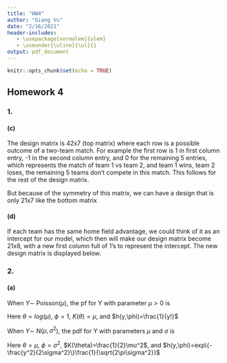 ```yaml
---
title: "HW4"
author: "Giang Vu"
date: "2/16/2021"
header-includes:
   - \usepackage[normalem]{ulem}
   - \useunder{\uline}{\ul}{}
output: pdf_document
---
```


```r
knitr::opts_chunk$set(echo = TRUE)
```

## Homework 4

### 1.

#### (c)

The design matrix is 42x7 (top matrix) where each row is a possible outcome of a two-team match. For example the first row is 1 in first column entry, -1 in the second column entry, and 0 for the remaining 5 entries, which represents the match of team 1 vs team 2, and team 1 wins, team 2 loses, the remaining 5 teams don't compete in this match. This follows for the rest of the design matrix. 

\begin{table}[]
\begin{tabular}{|lllllll|}
1  & -1 & 0  & 0  & 0  & 0  & 0  \\
1  & 0  & -1 & 0  & 0  & 0  & 0  \\
1  & 0  & 0  & -1 & 0  & 0  & 0  \\
1  & 0  & 0  & 0  & -1 & 0  & 0  \\
1  & 0  & 0  & 0  & 0  & -1 & 0  \\
1  & 0  & 0  & 0  & 0  & 0  & -1 \\
0  & 1  & -1 & 0  & 0  & 0  & 0  \\
0  & 1  & 0  & -1 & 0  & 0  & 0  \\
0  & 1  & 0  & 0  & -1 & 0  & 0  \\
0  & 1  & 0  & 0  & 0  & -1 & 0  \\
0  & 1  & 0  & 0  & 0  & 0  & -1 \\
0  & 0  & 1  & -1 & 0  & 0  & 0  \\
0  & 0  & 1  & 0  & -1 & 0  & 0  \\
0  & 0  & 1  & 0  & 0  & -1 & 0  \\
0  & 0  & 1  & 0  & 0  & 0  & -1 \\
0  & 0  & 0  & 1  & -1 & 0  & 0  \\
0  & 0  & 0  & 1  & 0  & -1 & 0  \\
0  & 0  & 0  & 1  & 0  & 0  & -1 \\
0  & 0  & 0  & 0  & 1  & -1 & 0  \\
0  & 0  & 0  & 0  & 1  & 0  & -1 \\
0  & 0  & 0  & 0  & 0  & 1  & -1 \\
-1 & 1  & 0  & 0  & 0  & 0  & 0  \\
-1 & 0  & 1  & 0  & 0  & 0  & 0  \\
-1 & 0  & 0  & 1  & 0  & 0  & 0  \\
-1 & 0  & 0  & 0  & 1  & 0  & 0  \\
-1 & 0  & 0  & 0  & 0  & 1  & 0  \\
-1 & 0  & 0  & 0  & 0  & 0  & 1  \\
0  & -1 & 1  & 0  & 0  & 0  & 0  \\
0  & -1 & 0  & 1  & 0  & 0  & 0  \\
0  & -1 & 0  & 0  & 1  & 0  & 0  \\
0  & -1 & 0  & 0  & 0  & 1  & 0  \\
0  & -1 & 0  & 0  & 0  & 0  & 1  \\
0  & 0  & -1 & 1  & 0  & 0  & 0  \\
0  & 0  & -1 & 0  & 1  & 0  & 0  \\
0  & 0  & -1 & 0  & 0  & 1  & 0  \\
0  & 0  & -1 & 0  & 0  & 0  & 1  \\
0  & 0  & 0  & -1 & 1  & 0  & 0  \\
0  & 0  & 0  & -1 & 0  & 1  & 0  \\
0  & 0  & 0  & -1 & 0  & 0  & 1  \\
0  & 0  & 0  & 0  & -1 & 1  & 0  \\
0  & 0  & 0  & 0  & -1 & 0  & 1  \\
0  & 0  & 0  & 0  & 0  & -1 & 1 
\end{tabular}
\end{table}

But because of the symmetry of this matrix, we can have a design that is only 21x7 like the bottom matrix

\begin{table}[]
\begin{tabular}{|lllllll|}
{\ul 1} & -1 & 0  & 0  & 0  & 0  & 0  \\
1       & 0  & -1 & 0  & 0  & 0  & 0  \\
1       & 0  & 0  & -1 & 0  & 0  & 0  \\
1       & 0  & 0  & 0  & -1 & 0  & 0  \\
1       & 0  & 0  & 0  & 0  & -1 & 0  \\
1       & 0  & 0  & 0  & 0  & 0  & -1 \\
0       & 1  & -1 & 0  & 0  & 0  & 0  \\
0       & 1  & 0  & -1 & 0  & 0  & 0  \\
0       & 1  & 0  & 0  & -1 & 0  & 0  \\
0       & 1  & 0  & 0  & 0  & -1 & 0  \\
0       & 1  & 0  & 0  & 0  & 0  & -1 \\
0       & 0  & 1  & -1 & 0  & 0  & 0  \\
0       & 0  & 1  & 0  & -1 & 0  & 0  \\
0       & 0  & 1  & 0  & 0  & -1 & 0  \\
0       & 0  & 1  & 0  & 0  & 0  & -1 \\
0       & 0  & 0  & 1  & -1 & 0  & 0  \\
0       & 0  & 0  & 1  & 0  & -1 & 0  \\
0       & 0  & 0  & 1  & 0  & 0  & -1 \\
0       & 0  & 0  & 0  & 1  & -1 & 0  \\
0       & 0  & 0  & 0  & 1  & 0  & -1 \\
0       & 0  & 0  & 0  & 0  & 1  & -1
\end{tabular}
\end{table}

\newpage
#### (d)

If each team has the same home field advantage, we could think of it as an intercept for our model, which then will make our design matrix become 21x8, with a new first column full of 1's to represent the intercept. The new design matrix is displayed below.

\begin{table}[]
\begin{tabular}{|llllllll|}
1 & 1 & -1 & 0  & 0  & 0  & 0  & 0  \\
1 & 1 & 0  & -1 & 0  & 0  & 0  & 0  \\
1 & 1 & 0  & 0  & -1 & 0  & 0  & 0  \\
1 & 1 & 0  & 0  & 0  & -1 & 0  & 0  \\
1 & 1 & 0  & 0  & 0  & 0  & -1 & 0  \\
1 & 1 & 0  & 0  & 0  & 0  & 0  & -1 \\
1 & 0 & 1  & -1 & 0  & 0  & 0  & 0  \\
1 & 0 & 1  & 0  & -1 & 0  & 0  & 0  \\
1 & 0 & 1  & 0  & 0  & -1 & 0  & 0  \\
1 & 0 & 1  & 0  & 0  & 0  & -1 & 0  \\
1 & 0 & 1  & 0  & 0  & 0  & 0  & -1 \\
1 & 0 & 0  & 1  & -1 & 0  & 0  & 0  \\
1 & 0 & 0  & 1  & 0  & -1 & 0  & 0  \\
1 & 0 & 0  & 1  & 0  & 0  & -1 & 0  \\
1 & 0 & 0  & 1  & 0  & 0  & 0  & -1 \\
1 & 0 & 0  & 0  & 1  & -1 & 0  & 0  \\
1 & 0 & 0  & 0  & 1  & 0  & -1 & 0  \\
1 & 0 & 0  & 0  & 1  & 0  & 0  & -1 \\
1 & 0 & 0  & 0  & 0  & 1  & -1 & 0  \\
1 & 0 & 0  & 0  & 0  & 1  & 0  & -1 \\
1 & 0 & 0  & 0  & 0  & 0  & 1  & -1
\end{tabular}
\end{table}

\newpage

### 2.

#### (a)

When $Y \sim$ Poisson($\mu$), the pf for Y with parameter $\mu>0$ is

\begin{equation}
\begin{aligned}
f(y,\mu)&=\frac{\mu^y}{y!}e^{-\mu} \\
&=e^{ylog(\mu)}e^{-\mu}\frac{1}{y!} \\
&=exp\{ylog(\mu)-\mu\}\frac{1}{y!} \\
\end{aligned}
\end{equation}

Here $\theta=log(\mu)$, $\phi=1$, $K(\theta)=\mu$, and $h(y,\phi)=\frac{1}{y!}$

When $Y \sim$ N($\mu,\sigma^2$), the pdf for Y with parameters $\mu$ and $\sigma$ is

\begin{equation}
\begin{aligned}
f(y,\mu,\sigma)&=\frac{1}{\sigma\sqrt{2\pi}}exp\{-\frac{1}{2}({\frac{y-\mu}{\sigma}})^2\} \\
&=exp\{\frac{-\frac{1}{2}y^2-\frac{1}{2}\mu^2+y\mu}{\sigma^2}\}\frac{1}{\sigma\sqrt{2\pi}} \\
&=exp\{\frac{y\mu-\frac{1}{2}\mu^2}{\sigma^2}\}exp\{-\frac{y^2}{2\sigma^2}\}\frac{1}{\sqrt{2\pi\sigma^2}} \\
\end{aligned}
\end{equation}

Here $\theta=\mu$, $\phi=\sigma^2$, $K(\theta)=\frac{1}{2}\mu^2$, and $h(y,\phi)=exp\{-\frac{y^2}{2\sigma^2}\}\frac{1}{\sqrt{2\pi\sigma^2}}$




